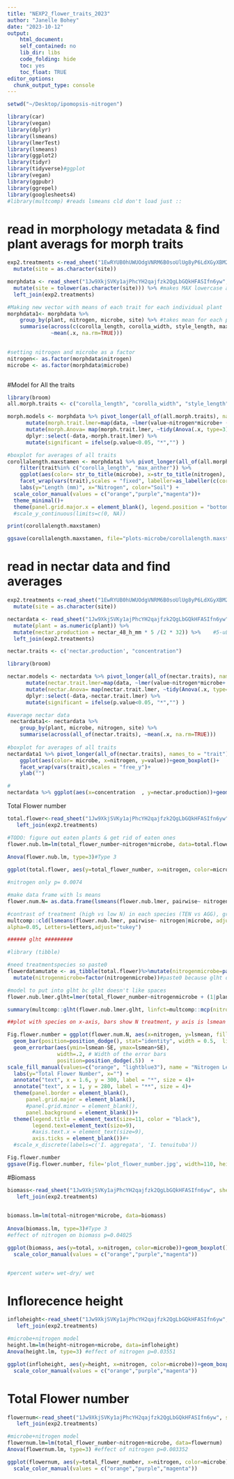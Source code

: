 ```yaml
---
title: "NEXP2_flower_traits_2023"
author: "Janelle Bohey"
date: "2023-10-12"
output: 
    html_document:
    self_contained: no
    lib_dir: libs
    code_folding: hide
    toc: yes
    toc_float: TRUE 
editor_options: 
  chunk_output_type: console
---
```


```r
setwd("~/Desktop/ipomopsis-nitrogen")

library(car)
library(vegan)
library(dplyr)
library(lsmeans)
library(lmerTest) 
library(lsmeans) 
library(ggplot2) 
library(tidyr)
library(tidyverse)#ggplot
library(vegan) 
library(ggpubr)
library(ggrepel)
library(googlesheets4)
#library(multcomp) #reads lsmeans cld don't load just ::
```

# read in morphology metadata & find plant averags for morph traits
```r
exp2.treatments <-read_sheet("1EwRYUB0hUWUOdgVNRM6B0soUlUg8yP6LdXGyXBM2aFc") %>% 
  mutate(site = as.character(site))

morphdata <- read_sheet("1Jw9XkjSVKy1ajPhcYH2qajfzk2QgLbGQkHFASIfn6yw", sheet="Floral Morphology") %>% 
  mutate(site = tolower(as.character(site))) %>% #makes MAX lowercase and makes character
  left_join(exp2.treatments)

#Making new vector with means of each trait for each individual plant
morphdata1<- morphdata %>%
    group_by(plant, nitrogen, microbe, site) %>% #takes mean for each plant (i.e. agg 1)
    summarise(across(c(corolla_length, corolla_width, style_length, max_anther, min_anther,sepal_width),
              ~mean(.x, na.rm=TRUE))) 
     

#setting nitrogen and microbe as a factor
nitrogen<- as.factor(morphdata$nitrogen)
microbe <- as.factor(morphdata$microbe)



```

#Model for All the traits
```r
library(broom)
all.morph.traits <- c("corolla_length", "corolla_width", "style_length", "max_anther", "min_anther","sepal_width")

morph.models <- morphdata %>% pivot_longer(all_of(all.morph.traits), names_to = "trait") %>% group_by(trait) %>% nest() %>% 
      mutate(morph.trait.lmer=map(data, ~lmer(value~nitrogen*microbe+ (1|plant), data=.x))) %>% 
      mutate(morph.Anova= map(morph.trait.lmer, ~tidy(Anova(.x, type=3)))) %>%  unnest(morph.Anova) %>%
      dplyr::select(-data,-morph.trait.lmer) %>% 
      mutate(significant = ifelse(p.value<0.05, "*","") )

#boxplot for averages of all traits
corollalength.maxstamen <- morphdata1 %>% pivot_longer(all_of(all.morph.traits), names_to = "trait") %>% 
    filter(trait%in% c("corolla_length", "max_anther")) %>% 
    ggplot(aes(color= str_to_title(microbe), x=str_to_title(nitrogen), y=value))+geom_boxplot()+
    facet_wrap(vars(trait),scales = "fixed", labeller=as_labeller(c(corolla_length="Corolla Length", max_anther= "Longest Stamen")))+
    labs(y="Length (mm)", x="Nitrogen", color="Soil") +
  scale_color_manual(values = c("orange","purple","magenta"))+
  theme_minimal()+
  theme(panel.grid.major.x = element_blank(), legend.position = "bottom")
  #scale_y_continuous(limits=c(0, NA))

print(corollalength.maxstamen)

ggsave(corollalength.maxstamen, file="plots-microbe/corollalength.maxstamen.png", width= 4.5, height=5.5)

```

# read in nectar data and find averages 
```r
exp2.treatments <-read_sheet("1EwRYUB0hUWUOdgVNRM6B0soUlUg8yP6LdXGyXBM2aFc") %>% 
  mutate(site = as.character(site))

nectardata <- read_sheet("1Jw9XkjSVKy1ajPhcYH2qajfzk2QgLbGQkHFASIfn6yw", sheet="Nectar") %>% 
  mutate(plant = as.numeric(plant)) %>% 
  mutate(nectar.production = nectar_48_h_mm * 5 /(2 * 32)) %>%    #5-uL microcapillary tube 32 mm in length, 2 days
  left_join(exp2.treatments) 

nectar.traits <- c('nectar.production', "concentration") 

library(broom)

nectar.models <- nectardata %>% pivot_longer(all_of(nectar.traits), names_to = "trait") %>% group_by(trait) %>% nest() %>% 
      mutate(nectar.trait.lmer=map(data, ~lmer(value~nitrogen*microbe+ (1|plant), data=.x))) %>% 
      mutate(nectar.Anova= map(nectar.trait.lmer, ~tidy(Anova(.x, type=3)))) %>%  unnest(nectar.Anova) %>%
      dplyr::select(-data,-nectar.trait.lmer) %>% 
      mutate(significant = ifelse(p.value<0.05, "*","") )

#average nectar data
 nectardata1<- nectardata %>%
    group_by(plant, microbe, nitrogen, site) %>% 
    summarise(across(all_of(nectar.traits), ~mean(.x, na.rm=TRUE))) 
 
#boxplot for averages of all traits
nectardata1 %>% pivot_longer(all_of(nectar.traits), names_to = "trait") %>% #need to pivot longer for facets
    ggplot(aes(color= microbe, x=nitrogen, y=value))+geom_boxplot()+
    facet_wrap(vars(trait),scales = "free_y")+
    ylab("") 

#
nectardata %>% ggplot(aes(x=concentration  , y=nectar.production))+geom_point()+geom_smooth()

```

Total Flower number
```r
total.flower<-read_sheet("1Jw9XkjSVKy1ajPhcYH2qajfzk2QgLbGQkHFASIfn6yw", sheet="Total Flower Number") %>% mutate(site = as.character(site)) %>% 
   left_join(exp2.treatments) 

#TODO: figure out eaten plants & get rid of eaten ones 
flower.nub.lm=lm(total_flower_number~nitrogen*microbe, data=total.flower)
  
Anova(flower.nub.lm, type=3)#Type 3

ggplot(total.flower, aes(y=total_flower_number, x=nitrogen, color=microbe))+geom_boxplot()

#nitrogen only p= 0.0074

#make data frame with ls means
flower.num.N= as.data.frame(lsmeans(flower.nub.lmer, pairwise~ nitrogen|microbe, adjustSigma = TRUE, adjust = "tukey")$lsmeans)

#contrast of treatment (high vs low N) in each species (TEN vs AGG), groups a, b
multcomp::cld(lsmeans(flower.nub.lmer, pairwise~ nitrogen|microbe, adjustSigma = TRUE, adjust = "tukey")$lsmeans ,
alpha=0.05, Letters=letters,adjust="tukey")

###### glht #########

#library (tibble)

#need treatmentspecies so paste0 
flowerdatamutate <- as_tibble(total.flower)%>%mutate(nitrogenmicrobe=paste0(nitrogen,microbe))%>% 
  mutate(nitrogenmicrobe=factor(nitrogenmicrobe))#paste0 because glht doesn't like spaces in data sets

#model to put into glht bc glht doesn't like spaces
flower.nub.lmer.glht=lmer(total_flower_number~nitrogenmicrobe + (1|plant), data=flowerdatamutate)

summary(multcomp::glht(flower.nub.lmer.glht, linfct=multcomp::mcp(nitrogenmicrobe="Tukey")), test=multcomp::adjusted(type="none"))

##plot with species on x-axis, bars show N treatment, y axis is lsmean

Fig.flower.number = ggplot(flower.num.N, aes(x=nitrogen, y=lsmean, fill=microbe)) +
  geom_bar(position=position_dodge(), stat="identity", width = 0.5,  linewidth=0.5)+
  geom_errorbar(aes(ymin=lsmean-SE, ymax=lsmean+SE),
                width=.2, # Width of the error bars
                position=position_dodge(.5))  +
scale_fill_manual(values=c("orange", "lightblue3"), name = "Nitrogen Level", labels = c("High", "Low")) + 
  labs(y="Total Flower Number", x="") +
  annotate("text", x = 1.6, y = 300, label = "*", size = 4)+
  annotate("text", x = 1, y = 280, label = "**", size = 4)+
  theme(panel.border = element_blank(),
      panel.grid.major = element_blank(),
      #panel.grid.minor = element_blank(),
      panel.background = element_blank())+
  theme(legend.title = element_text(size=11, color = "black"),
        legend.text=element_text(size=9),
        #axis.text.x = element_text(size=9),
        axis.ticks = element_blank())#+
  #scale_x_discrete(labels=c('I. aggregata', 'I. tenuituba'))

Fig.flower.number
ggsave(Fig.flower.number, file='plot_flower_number.jpg', width=110, height=110, units= 'mm', dpi=300)


```

#Biomass
```r
biomass<-read_sheet("1Jw9XkjSVKy1ajPhcYH2qajfzk2QgLbGQkHFASIfn6yw", sheet="Total Wet Biomass") %>% mutate(site = as.character(site)) %>% 
   left_join(exp2.treatments) 

 
biomass.lm=lm(total~nitrogen*microbe, data=biomass)
  
Anova(biomass.lm, type=3)#Type 3
#effect of nitrogen on biomass p=0.04025

ggplot(biomass, aes(y=total, x=nitrogen, color=microbe))+geom_boxplot()+
  scale_color_manual(values = c("orange","purple","magenta"))


#percent water= wet-dry/ wet
```

# Inflorecence height
```r
infloheight<-read_sheet("1Jw9XkjSVKy1ajPhcYH2qajfzk2QgLbGQkHFASIfn6yw", sheet="Height") %>% mutate(site = as.character(site)) %>% 
   left_join(exp2.treatments) 

#microbe+nitrogen model
height.lm=lm(height~nitrogen+microbe, data=infloheight)
Anova(height.lm, type=3) #effect of nitrogen p=0.03551

ggplot(infloheight, aes(y=height, x=nitrogen, color=microbe))+geom_boxplot()+
  scale_color_manual(values = c("orange","purple","magenta"))

```

# Total Flower number
```r
flowernum<-read_sheet("1Jw9XkjSVKy1ajPhcYH2qajfzk2QgLbGQkHFASIfn6yw", sheet="Total Flower Number") %>% mutate(site = as.character(site)) %>% 
   left_join(exp2.treatments) 

#microbe+nitrogen model
flowernum.lm=lm(total_flower_number~nitrogen+microbe, data=flowernum)
Anova(flowernum.lm, type=3) #effect of nitrogen p=0.003352

ggplot(flowernum, aes(y=total_flower_number, x=nitrogen, color=microbe))+geom_boxplot()+
  scale_color_manual(values = c("orange","purple","magenta"))

```


